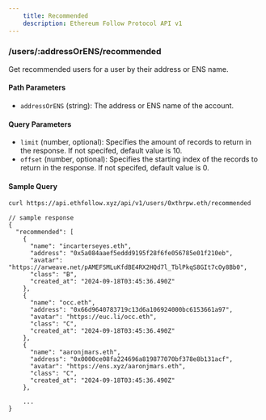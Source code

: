 ```yaml
---
    title: Recommended
    description: Ethereum Follow Protocol API v1
---
```


### /users/\:addressOrENS/recommended

Get recommended users for a user by their address or ENS name.

#### Path Parameters

- `addressOrENS` (string): The address or ENS name of the account.

#### Query Parameters

- `limit` (number, optional): Specifies the amount of records to return in the response. If not specifed, default value is 10.
- `offset` (number, optional): Specifies the starting index of the records to return in the response. If not specifed, default value is 0.

#### Sample Query

```sh copy
curl https://api.ethfollow.xyz/api/v1/users/0xthrpw.eth/recommended
```

```jsonc
// sample response
{
  "recommended": [
    {
      "name": "incarterseyes.eth",
      "address": "0x5a084aaef5eddd9195f28f6fe056785e01f210eb",
      "avatar": "https://arweave.net/pAMEFSMLuKfdBE4RX2HQd7l_TblPkqS8GIt7cOy8Bb0",
      "class": "B",
      "created_at": "2024-09-18T03:45:36.490Z"
    },
    {
      "name": "occ.eth",
      "address": "0x66d9640783719c13d6a106924000bc6153661a97",
      "avatar": "https://euc.li/occ.eth",
      "class": "C",
      "created_at": "2024-09-18T03:45:36.490Z"
    },
    {
      "name": "aaronjmars.eth",
      "address": "0x0000ce08fa224696a819877070bf378e8b131acf",
      "avatar": "https://ens.xyz/aaronjmars.eth",
      "class": "C",
      "created_at": "2024-09-18T03:45:36.490Z"
    },

    ...
}
```
